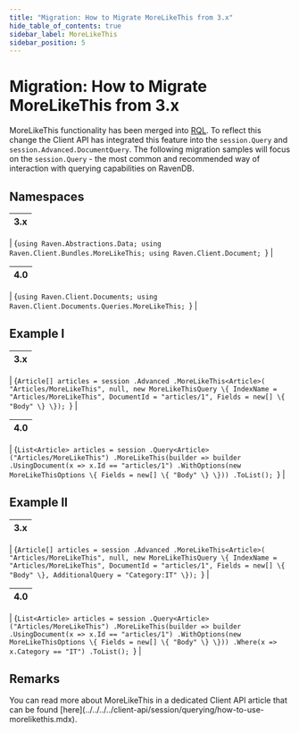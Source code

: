 ```yaml
---
title: "Migration: How to Migrate MoreLikeThis from 3.x"
hide_table_of_contents: true
sidebar_label: MoreLikeThis
sidebar_position: 5
---
```



# Migration: How to Migrate MoreLikeThis from 3.x

MoreLikeThis functionality has been merged into [RQL](../../../../indexes/querying/what-is-rql.mdx). To reflect this change the Client API has integrated this feature into the `session.Query` and `session.Advanced.DocumentQuery`. The following migration samples will focus on the `session.Query` - the most common and recommended way of interaction with querying capabilities on RavenDB.

## Namespaces

| 3.x |
|:---:|
|
<TabItem value="more_like_this_5" label="more_like_this_5">
<CodeBlock language="csharp">
{`using Raven.Abstractions.Data;
using Raven.Client.Bundles.MoreLikeThis;
using Raven.Client.Document;
`}
</CodeBlock>
</TabItem>
|

| 4.0 |
|:---:|
|
<TabItem value="more_like_this_6" label="more_like_this_6">
<CodeBlock language="csharp">
{`using Raven.Client.Documents;
using Raven.Client.Documents.Queries.MoreLikeThis;
`}
</CodeBlock>
</TabItem>
|

## Example I

| 3.x |
|:---:|
|
<TabItem value="more_like_this_1" label="more_like_this_1">
<CodeBlock language="csharp">
{`Article[] articles = session
    .Advanced
    .MoreLikeThis<Article>(
        "Articles/MoreLikeThis",
        null,
        new MoreLikeThisQuery
        \{
            IndexName = "Articles/MoreLikeThis",
            DocumentId = "articles/1",
            Fields = new[] \{ "Body" \}
        \});
`}
</CodeBlock>
</TabItem>
|

| 4.0 |
|:---:|
|
<TabItem value="more_like_this_2" label="more_like_this_2">
<CodeBlock language="csharp">
{`List<Article> articles = session
    .Query<Article>("Articles/MoreLikeThis")
    .MoreLikeThis(builder => builder
        .UsingDocument(x => x.Id == "articles/1")
        .WithOptions(new MoreLikeThisOptions
        \{
            Fields = new[] \{ "Body" \}
        \}))
    .ToList();
`}
</CodeBlock>
</TabItem>
|

## Example II

| 3.x |
|:---:|
|
<TabItem value="more_like_this_3" label="more_like_this_3">
<CodeBlock language="csharp">
{`Article[] articles = session
    .Advanced
    .MoreLikeThis<Article>(
        "Articles/MoreLikeThis",
        null,
        new MoreLikeThisQuery
        \{
            IndexName = "Articles/MoreLikeThis",
            DocumentId = "articles/1",
            Fields = new[] \{ "Body" \},
            AdditionalQuery = "Category:IT"
        \});
`}
</CodeBlock>
</TabItem>
|

| 4.0 |
|:---:|
|
<TabItem value="more_like_this_4" label="more_like_this_4">
<CodeBlock language="csharp">
{`List<Article> articles = session
    .Query<Article>("Articles/MoreLikeThis")
    .MoreLikeThis(builder => builder
        .UsingDocument(x => x.Id == "articles/1")
        .WithOptions(new MoreLikeThisOptions
        \{
            Fields = new[] \{ "Body" \}
        \}))
    .Where(x => x.Category == "IT")
    .ToList();
`}
</CodeBlock>
</TabItem>
|

## Remarks

<Admonition type="info" title="">
You can read more about MoreLikeThis in a dedicated Client API article that can be found [here](../../../../client-api/session/querying/how-to-use-morelikethis.mdx).
</Admonition>
